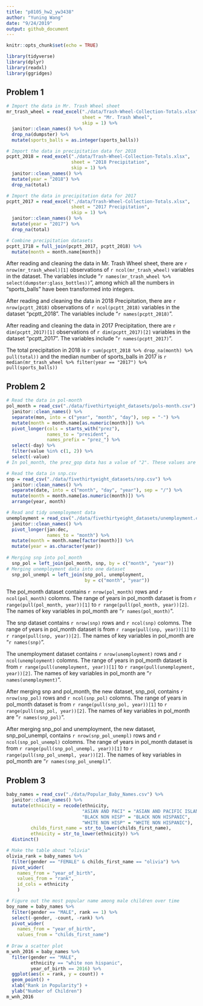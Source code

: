 ```yaml
---
title: "p8105_hw2_yw3438"
author: "Yuning Wang"
date: "9/24/2019"
output: github_document
---
```


```r
knitr::opts_chunk$set(echo = TRUE)

library(tidyverse)
library(dplyr)
library(readxl)
library(ggridges)
```

## Problem 1
```r
# Import the data in Mr. Trash Wheel sheet
mr_trash_wheel = read_excel("./data/Trash-Wheel-Collection-Totals.xlsx",
                            sheet = "Mr. Trash Wheel",
                            skip = 1) %>%
  janitor::clean_names() %>%
  drop_na(dumpster) %>%
  mutate(sports_balls = as.integer(sports_balls))

# Import the data in precipitation data for 2018
pcptt_2018 = read_excel("./data/Trash-Wheel-Collection-Totals.xlsx",
                        sheet = "2018 Precipitation",
                        skip = 1) %>%
  janitor::clean_names() %>%
  mutate(year = "2018") %>%
  drop_na(total)

# Import the data in precipitation data for 2017
pcptt_2017 = read_excel("./data/Trash-Wheel-Collection-Totals.xlsx",
                        sheet = "2017 Precipitation",
                        skip = 1) %>%
  janitor::clean_names() %>%
  mutate(year = "2017") %>%
  drop_na(total)

# Combine precipitation datasets
pcptt_1718 = full_join(pcptt_2017, pcptt_2018) %>%
  mutate(month = month.name[month])
```

After reading and cleaning the data in Mr. Trash Wheel sheet, there are `r nrow(mr_trash_wheel)[1]` observations of `r ncol(mr_trash_wheel)` variables in the dataset. The variables include "`r names(mr_trash_wheel %>% select(dumpster:glass_bottles))`", among which all the numbers in "sports_balls" have been transformed into integers.

After reading and cleaning the data in 2018 Precipitation, there are `r nrow(pcptt_2018)` observations of `r ncol(pcptt_2018)` variables in the dataset "pcptt_2018". The variables include "`r names(pcptt_2018)`".

After reading and cleaning the data in 2017 Precipitation, there are `r dim(pcptt_2017)[1]` observations of `r dim(pcptt_2017)[2]` variables in the dataset "pcptt_2017". The variables include "`r names(pcptt_2017)`".


The total precipitation in 2018 is `r sum(pcptt_2018 %>% drop_na(month) %>% pull(total))` and the median number of sports_balls in 2017 is  `r median(mr_trash_wheel %>% filter(year == "2017") %>% pull(sports_balls))`


## Problem 2

```r
# Read the data in pol-month
pol_month = read_csv("./data/fivethirtyeight_datasets/pols-month.csv") %>%
  janitor::clean_names() %>%
  separate(mon, into = c("year", "month", "day"), sep = "-") %>%
  mutate(month = month.name[as.numeric(month)]) %>%
  pivot_longer(cols = starts_with("prez"),
               names_to = "president",
               names_prefix = "prez_") %>%
  select(-day) %>%
  filter(value %in% c(1, 2)) %>%
  select(-value)
# In pol_month, the prez_gop data has a value of "2". These values are considered to be same as "1" in this case as they both show that they won.

# Read the data in snp.csv
snp = read_csv("./data/fivethirtyeight_datasets/snp.csv") %>%
  janitor::clean_names() %>%
  separate(date, into = c("month", "day", "year"), sep = "/") %>%
  mutate(month = month.name[as.numeric(month)]) %>%
  arrange(year, month)

# Read and tidy unemployment data
unemployment = read_csv("./data/fivethirtyeight_datasets/unemployment.csv") %>%
  janitor::clean_names() %>%
  pivot_longer(jan:dec,
               names_to = "month") %>%
  mutate(month = month.name[factor(month)]) %>%
  mutate(year = as.character(year))
  
# Merging snp into pol_month
  snp_pol = left_join(pol_month, snp, by = c("month", "year"))
# Merging unemployment data into one dataset
  snp_pol_unempl = left_join(snp_pol, unemployment, 
                             by = c("month", "year"))
```

The pol_month dataset contains `r nrow(pol_month)` rows and `r ncol(pol_month)` colomns. The range of years in pol_month dataset is from `r range(pull(pol_month, year))[1]` to `r range(pull(pol_month, year))[2]`. The names of key variables in pol_month are "`r names(pol_month)`".

The snp dataset contains `r nrow(snp)` rows and `r ncol(snp)` colomns. The range of years in pol_month dataset is from `r range(pull(snp, year))[1]` to `r range(pull(snp, year))[2]`. The names of key variables in pol_month are "`r names(snp)`".

The unemployment dataset contains `r nrow(unemployment)` rows and `r ncol(unemployment)` colomns. The range of years in pol_month dataset is from `r range(pull(unemployment, year))[1]` to `r range(pull(unemployment, year))[2]`. The names of key variables in pol_month are "`r names(unemployment)`".

After merging snp and pol_month, the new dataset, snp_pol, contains `r nrow(snp_pol)` rows and `r ncol(snp_pol)` colomns. The range of years in pol_month dataset is from `r range(pull(snp_pol, year))[1]` to `r range(pull(snp_pol, year))[2]`. The names of key variables in pol_month are "`r names(snp_pol)`".

After merging snp_pol and unemployment, the new dataset, snp_pol_unempl, contains `r nrow(snp_pol_unempl)` rows and `r ncol(snp_pol_unempl)` colomns. The range of years in pol_month dataset is from `r range(pull(snp_pol_unempl, year))[1]` to `r range(pull(snp_pol_unempl, year))[2]`. The names of key variables in pol_month are "`r names(snp_pol_unempl)`".



## Problem 3

```r
baby_names = read_csv("./data/Popular_Baby_Names.csv") %>%
  janitor::clean_names() %>%
  mutate(ethnicity = recode(ethnicity, 
                            "ASIAN AND PACI" = "ASIAN AND PACIFIC ISLANDER",
                            "BLACK NON HISP" = "BLACK NON HISPANIC",
                            "WHITE NON HISP" = "WHITE NON HISPANIC"),
         childs_first_name = str_to_lower(childs_first_name),
         ethnicity = str_to_lower(ethnicity)) %>%
  distinct()

# Make the table about "olivia"
olivia_rank = baby_names %>%
  filter(gender == "FEMALE" & childs_first_name == "olivia") %>%
  pivot_wider(
    names_from = "year_of_birth",
    values_from = "rank",
    id_cols = ethnicity
    )

# Figure out the most popular name among male children over time
boy_name = baby_names %>%
  filter(gender == "MALE", rank == 1) %>%
  select(-gender, -count, -rank) %>%
  pivot_wider(
    names_from = "year_of_birth",
    values_from = "childs_first_name")
 
# Draw a scatter plot
m_wnh_2016 = baby_names %>%
  filter(gender == "MALE",
         ethnicity == "white non hispanic",
         year_of_birth == 2016) %>%
  ggplot(aes(x = rank, y = count)) +
  geom_point() +
  xlab("Rank in Popularity") +
  ylab("Number of Children") 
m_wnh_2016
```


